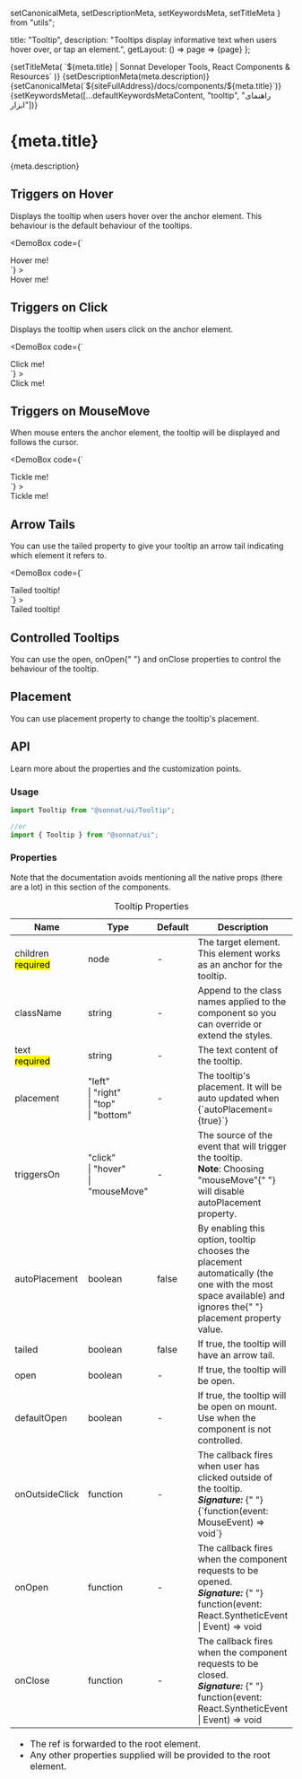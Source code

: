   setCanonicalMeta,
  setDescriptionMeta,
  setKeywordsMeta,
  setTitleMeta
} from "utils";

  title: "Tooltip",
  description:
    "Tooltips display informative text when users hover over, or tap an element.",
  getLayout: () => page => <WithSidebar>{page}</WithSidebar>
};

<Head>
  {setTitleMeta(
    `${meta.title} | Sonnat Developer Tools, React Components & Resources`
  )}
  {setDescriptionMeta(meta.description)}
  {setCanonicalMeta(`${siteFullAddress}/docs/components/${meta.title}`)}
  {setKeywordsMeta([...defaultKeywordsMetaContent, "tooltip", "راهنمای ابزار"])}
</Head>

<h1>
  <span>{meta.title}</span>
  <AnchorButton anchorId="overview" />
  <PageEditButton href={`pages/docs/components/${meta.title}.mdx`} />
</h1>

<p>{meta.description}</p>

<h2>
  <span>Triggers on Hover</span>
  <AnchorButton anchorId="triggers-on-hover" />
</h2>

<p>
  Displays the tooltip when users hover over the anchor element. This behaviour
  is the default behaviour of the tooltips.
</p>

<DemoBox
  code={`<Tooltip text="The informative text!">
  <div>Hover me!</div>
</Tooltip>`}
>
  <Tooltip text="The informative text!">
    <div>Hover me!</div>
  </Tooltip>
</DemoBox>

<h2>
  <span>Triggers on Click</span>
  <AnchorButton anchorId="triggers-on-click" />
</h2>

<p>Displays the tooltip when users click on the anchor element.</p>

<DemoBox
  code={`<Tooltip text="The informative text!" triggersOn="click">
  <div>Click me!</div>
</Tooltip>`}
>
  <Tooltip text="The informative text!" triggersOn="click">
    <div>Click me!</div>
  </Tooltip>
</DemoBox>

<h2>
  <span>Triggers on MouseMove</span>
  <AnchorButton anchorId="triggers-on-mousemove" />
</h2>

<p>
  When mouse enters the anchor element, the tooltip will be displayed and
  follows the cursor.
</p>

<DemoBox
  code={`<Tooltip text="The informative text!" triggersOn="mouseMove">
  <div>Tickle me!</div>
</Tooltip>`}
>
  <Tooltip text="The informative text!" triggersOn="mouseMove">
    <div id="tickle-anchor">Tickle me!</div>
  </Tooltip>
</DemoBox>

<h2>
  <span>Arrow Tails</span>
  <AnchorButton anchorId="arrow-tails" />
</h2>

<p>
  You can use the <inlineCode>tailed</inlineCode> property to give your tooltip
  an arrow tail indicating which element it refers to.
</p>

<DemoBox
  code={`<Tooltip text="The informative text!" tailed>
  <div>Tailed tooltip!</div>
</Tooltip>`}
>
  <Tooltip text="The informative text!" tailed>
    <div>Tailed tooltip!</div>
  </Tooltip>
</DemoBox>

<h2>
  <span>Controlled Tooltips</span>
  <AnchorButton anchorId="controlled-tooltips" />
</h2>

<p>
  You can use the <inlineCode>open</inlineCode>, <inlineCode>onOpen</inlineCode>{" "}
  and <inlineCode>onClose</inlineCode> properties to control the behaviour of
  the tooltip.
</p>

<TooltipControllingDemo />

<h2>
  <span>Placement</span>
  <AnchorButton anchorId="placement" />
</h2>

<p>
  You can use <inlineCode>placement</inlineCode> property to change the
  tooltip's placement.
</p>

<TooltipPlacementDemo />

<h2>
  <span>API</span>
  <AnchorButton anchorId="api" />
</h2>

<p>Learn more about the properties and the customization points.</p>

<h3>
  <span>Usage</span>
  <AnchorButton anchorId="usage" />
</h3>

```typescript
import Tooltip from "@sonnat/ui/Tooltip";

//or
import { Tooltip } from "@sonnat/ui";
```

<h3>
  <span>Properties</span>
  <AnchorButton anchorId="properties" />
</h3>

<p>
  Note that the documentation avoids mentioning all the native props (there are
  a lot) in this section of the components.
</p>

<table cols={4}>
  <caption>Tooltip Properties</caption>
  <thead>
    <tr>
      <th>Name</th>
      <th>Type</th>
      <th>Default</th>
      <th>Description</th>
    </tr>
  </thead>
  <tbody>
    <tr>
      <td>
        children
        <br />
        <mark>required</mark>
      </td>
      <td>node</td>
      <td>-</td>
      <td>
        The target element. This element works as an anchor for the tooltip.
      </td>
    </tr>
    <tr>
      <td>className</td>
      <td>string</td>
      <td>-</td>
      <td>
        Append to the class names applied to the component so you can override
        or extend the styles.
      </td>
    </tr>
    <tr>
      <td>
        text
        <br />
        <mark>required</mark>
      </td>
      <td>string</td>
      <td>-</td>
      <td>The text content of the tooltip.</td>
    </tr>
    <tr>
      <td>placement</td>
      <td>
        "left"
        <br />
        | "right"
        <br />| "top"
        <br />| "bottom"
      </td>
      <td>-</td>
      <td>
        The tooltip's placement. It will be auto updated when <inlineCode>{`autoPlacement={true}`}</inlineCode>
      </td>
    </tr>
    <tr>
      <td>triggersOn</td>
      <td>
        "click"
        <br />
        | "hover"
        <br />| "mouseMove"
      </td>
      <td>-</td>
      <td>
        The source of the event that will trigger the tooltip.
        <br />
        <strong>Note</strong>: Choosing <inlineCode>"mouseMove"</inlineCode>{" "}
        will disable <inlineCode>autoPlacement</inlineCode> property.
      </td>
    </tr>
    <tr>
      <td>autoPlacement</td>
      <td>boolean</td>
      <td>false</td>
      <td>
        By enabling this option, tooltip chooses the placement automatically
        (the one with the most space available) and ignores the{" "}
        <inlineCode>placement</inlineCode> property value.
      </td>
    </tr>
    <tr>
      <td>tailed</td>
      <td>boolean</td>
      <td>false</td>
      <td>
        If <inlineCode>true</inlineCode>, the tooltip will have an arrow tail.
      </td>
    </tr>
    <tr>
      <td>open</td>
      <td>boolean</td>
      <td>-</td>
      <td>
        If <inlineCode>true</inlineCode>, the tooltip will be open.
      </td>
    </tr>
    <tr>
      <td>defaultOpen</td>
      <td>boolean</td>
      <td>-</td>
      <td>
        If <inlineCode>true</inlineCode>, the tooltip will be open on mount. Use
        when the component is not controlled.
      </td>
    </tr>
    <tr>
      <td>onOutsideClick</td>
      <td>function</td>
      <td>-</td>
      <td>
        The callback fires when user has clicked outside of the tooltip.
        <br />
        <em>
          <strong>Signature:</strong>
        </em>{" "}
        <inlineCode>{`function(event: MouseEvent) => void`}</inlineCode>
      </td>
    </tr>
    <tr>
      <td>onOpen</td>
      <td>function</td>
      <td>-</td>
      <td>
        The callback fires when the component requests to be opened.
        <br />
        <em>
          <strong>Signature:</strong>
        </em>{" "}
        <inlineCode>
          function(event: React.SyntheticEvent | Event) => void
        </inlineCode>
      </td>
    </tr>
    <tr>
      <td>onClose</td>
      <td>function</td>
      <td>-</td>
      <td>
        The callback fires when the component requests to be closed.
        <br />
        <em>
          <strong>Signature:</strong>
        </em>{" "}
        <inlineCode>
          function(event: React.SyntheticEvent | Event) => void
        </inlineCode>
      </td>
    </tr>
  </tbody>
  <tfoot>
    <tr>
      <td colSpan="4">
        <ul>
          <li>
            The <inlineCode>ref</inlineCode> is forwarded to the root element.
          </li>
          <li>
            Any other properties supplied will be provided to the root element.
          </li>
        </ul>
      </td>
    </tr>
  </tfoot>
</table>
